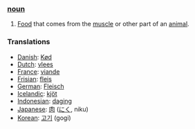 === [[noun]] ===

# [[Food]] that comes from the [[muscle]] or other part of an [[animal]].

=== Translations ===

*[[Danish]]: [[Kød]]
*[[Dutch]]: [[vlees]]
*[[France]]: [[viande]]
*[[Frisian]]: [[fleis]]
*[[German]]: [[Fleisch]]
*[[Icelandic]]: [[kjöt]]
*[[Indonesian]]: [[daging]]
*[[Japanese]]: [[肉]] ([[にく]], niku)
*[[Korean]]: [[고기]] (gogi)